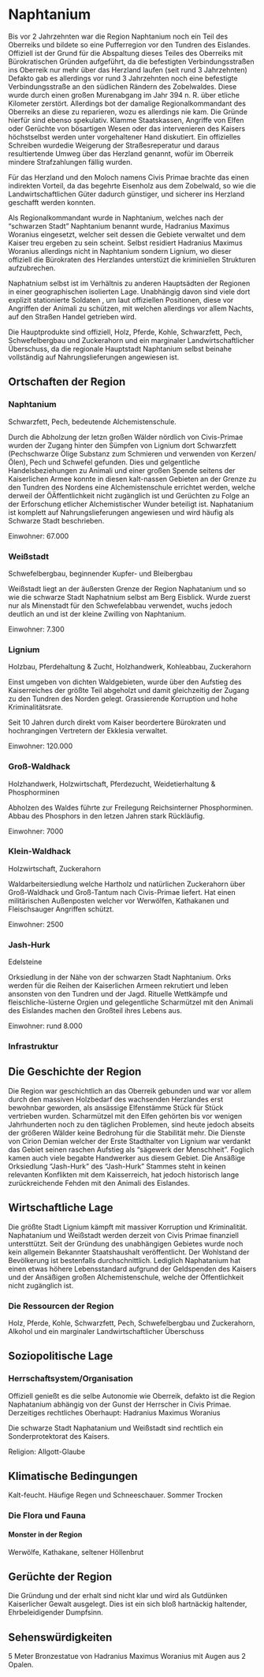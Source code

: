 # Naphtanium

Bis vor 2 Jahrzehnten  war die Region Naphtanium noch ein Teil des Oberreiks und bildete so eine Pufferregion vor den Tundren des Eislandes. Offiziell ist der Grund für die Abspaltung dieses Teiles des Oberreiks mit Bürokratischen Gründen aufgeführt, da die befestigten Verbindungsstraßen ins Oberreik nur mehr über das Herzland laufen (seit rund 3 Jahrzehnten) Defakto gab es allerdings vor rund 3 Jahrzehnten noch eine befestigte Verbindungsstraße an den südlichen Rändern des Zobelwaldes. Diese wurde durch einen großen Murenabgang  im Jahr 394 n. R.  über etliche Kilometer zerstört. Allerdings bot der damalige Regionalkommandant des Oberreiks an diese zu reparieren, wozu es allerdings nie kam. Die Gründe hierfür sind ebenso spekulativ. Klamme Staatskassen, Angriffe von Elfen oder Gerüchte von bösartigen Wesen oder das intervenieren des Kaisers höchstselbst werden unter vorgehaltener Hand diskutiert.
Ein offizielles Schreiben wurdedie Weigerung der Straßesreperatur und daraus resultiertende Umweg über das Herzland genannt, wofür im Oberreik mindere Strafzahlungen fällig wurden.

Für das Herzland und den Moloch namens Civis Primae brachte das einen indirekten Vorteil, da das begehrte Eisenholz aus dem Zobelwald, so wie die Landwirtschaftlichen Güter dadurch günstiger, und sicherer ins Herzland geschafft werden konnten.

Als Regionalkommandant wurde in Naphtanium, welches nach der "schwarzen Stadt" Naphtanium benannt wurde, Hadranius Maximus Woranius eingesetzt, welcher seit dessen die Gebiete verwaltet und dem Kaiser treu ergeben zu sein scheint. Selbst residiert Hadranius Maximus Woranius allerdings nicht in Naphtanium sondern Lignium, wo dieser offiziell die Bürokraten des Herzlandes unterstüzt die kriminiellen Strukturen aufzubrechen.

Naphatnium selbst ist im Verhältnis zu anderen Hauptsädten der Regionen in einer geographischen isolierten Lage. Unabhängig davon sind viele dort explizit stationierte Soldaten , um laut offiziellen Positionen, diese vor Angriffen der Animali zu schützen, mit welchen allerdings vor allem Nachts, auf den Straßen Handel getrieben wird.

Die Hauptprodukte sind offiziell, Holz, Pferde, Kohle, Schwarzfett, Pech, Schwefelbergbau und Zuckerahorn und ein marginaler Landwirtschaftlicher Überschuss, da die regionale Hauptstadt Naphtanium selbst beinahe vollständig auf Nahrungslieferungen angewiesen ist.



## Ortschaften der Region 

### Naphtanium
Schwarzfett, Pech, bedeutende Alchemistenschule.

Durch die Abholzung der letzn großen Wälder nördlich von Civis-Primae wurden der Zugang hinter den Sümpfen von Lignium dort Schwarzfett (Pechschwarze Ölige Substanz zum Schmieren und verwenden von Kerzen/Ölen), Pech und Schwefel gefunden. Dies und gelgentliche Handelsbeziehungen zu Animali und einer großen Spende seitens der Kaiserlichen Armee konnte in diesen kalt-nassen Gebieten an der Grenze zu den Tundren des Nordens eine Alchemistenschule errichtet werden, welche derweil der ÖÄffentlichkeit nicht zugänglich ist und Gerüchten zu Folge an der Erforschung etlicher Alchemistischer Wunder beteiligt ist. Naphatanium ist komplett auf Nahrungslieferungen angewiesen und wird häufig als Schwarze Stadt beschrieben.

Einwohner: 67.000

### Weißstadt

Schwefelbergbau, beginnender Kupfer- und Bleibergbau

Weißstadt liegt an der äußersten Grenze der Region Naphatanium und so wie die schwarze Stadt Naphatnium selbst am Berg Eisblick.
Wurde zuerst nur als Minenstadt für den Schwefelabbau verwendet, wuchs jedoch deutlich an und ist der kleine Zwilling von Naphtanium.

Einwohner: 7.300


### Lignium

Holzbau, Pferdehaltung & Zucht, Holzhandwerk, Kohleabbau, Zuckerahorn

Einst umgeben von dichten Waldgebieten, wurde über den Aufstieg des Kaiserreiches der größte Teil abgeholzt und damit gleichzeitig der Zugang zu den Tundren des Norden gelegt. Grassierende Korruption und hohe Kriminalitätsrate.

Seit 10 Jahren durch direkt vom Kaiser beordertere Bürokraten und hochrangingen Vertretern der Ekklesia verwaltet.

Einwohner: 120.000

### Groß-Waldhack

Holzhandwerk, Holzwirtschaft, Pferdezucht, Weidetierhaltung & Phosphorminen

Abholzen des Waldes führte zur Freilegung Reichsinterner Phosphorminen. Abbau des Phosphors in den letzen Jahren stark Rückläufig.

Einwohner: 7000

### Klein-Waldhack

Holzwirtschaft, Zuckerahorn

Waldarbeitersiedlung welche Hartholz und natürlichen Zuckerahorn über Groß-Waldhack und Groß-Tantum nach Civis-Primae liefert. Hat einen militärischen Außenposten welcher vor Werwölfen, Kathakanen und Fleischsauger Angriffen schützt.

Einwohner: 2500

### Jash-Hurk

Edelsteine

Orksiedlung in der Nähe von der schwarzen Stadt Naphtanium. Orks werden für die Reihen der Kaiserlichen Armeen rekrutiert und leben ansonsten von den Tundren und der Jagd. Rituelle Wettkämpfe und fleischliche-lüsterne Orgien und gelegentliche Scharmützel mit den Animali des Eislandes machen den Großteil ihres Lebens aus. 

Einwohner: rund 8.000

### Infrastruktur



## Die Geschichte der Region

Die Region war geschichtlich an das Oberreik gebunden und war vor allem durch den massiven Holzbedarf des wachsenden Herzlandes erst bewohnbar geworden, als ansässige Elfenstämme Stück für Stück vertrieben wurden. Scharmützel mit den Elfen gehörten bis vor wenigen Jahrhunderten noch zu den täglichen Problemen, sind heute jedoch abseits der größeren Wälder keine Bedrohung für die Stabilität mehr.
Die Dienste von Cirion Demian welcher der Erste Stadthalter von Lignium war verdankt das Gebiet seinen raschen Aufstieg als "sägewerk der Menschheit". Foglich kamen auch viele begabte Handwerker aus diesem Gebiet.
Die Ansäßige Orksiedlung "Jash-Hurk" des "Jash-Hurk" Stammes steht in keinen relevanten Konflikten mit dem Kaisserreich, hat jedoch historisch lange zurückreichende Fehden mit den Animali des Eislandes.


## Wirtschaftliche Lage

Die größte Stadt Lignium kämpft mit massiver Korruption und Kriminalität. Naphatanium und Weißstadt werden derzeit von Civis Primae finanziell untersttützt. Seit der Gründung des unabhängigen Gebietes wurde noch kein allgemein Bekannter Staatshaushalt veröffentlicht. Der Wohlstand der Bevölkerung ist bestenfalls durchschnittlich.
Lediglich Naphatanium hat einen etwas höhere Lebensstandard aufgrund der Geldspenden des Kaisers und der Ansäßigen großen Alchemistenschule, welche der Öffentlichkeit nicht zugänglich ist.


### Die Ressourcen der Region

Holz, Pferde, Kohle, Schwarzfett, Pech, Schwefelbergbau und Zuckerahorn, Alkohol und ein marginaler Landwirtschaftlicher Überschuss

## Soziopolitische Lage 


### Herrschaftsystem/Organisation

Offiziell genießt es die selbe Autonomie wie Oberreik, defakto ist die Region Naphatanium abhängig von der Gunst der Herrscher in Civis Primae.
Derzeitiges rechtliches Oberhaupt: Hadranius Maximus Woranius

Die schwarze Stadt Naphatanium und Weißstadt sind rechtlich ein Sonderprotektorat des Kaisers.

Religion: Allgott-Glaube


## Klimatische Bedingungen

Kalt-feucht. Häufige Regen und Schneeschauer. Sommer Trocken

### Die Flora und Fauna



#### Monster in der Region

Werwölfe, Kathakane, seltener Höllenbrut

## Gerüchte der Region

Die Gründung und der erhalt sind nicht klar und wird als Gutdünken Kaiserlicher Gewalt ausgelegt. Dies ist ein sich bloß hartnäckig haltender, Ehrbeleidigender Dumpfsinn.



## Sehenswürdigkeiten

5 Meter Bronzestatue von Hadranius Maximus Woranius mit Augen aus 2 Opalen.
